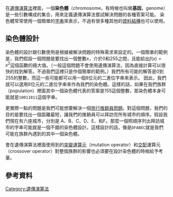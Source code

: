 {{unreferenced|time=2010-11-03T10:12:58+00:00}}
{{For|生物學上所謂的染色體|染色體}}
在[[遺傳演算法|遺傳演算法]]裡面，一個'''染色體'''（chromosome，有時候也叫做'''基因'''，genome）是一些引數構成的集合，用來定義遺傳演算法嘗試解決問題的各種答案可能。 染色體常常使用一個簡單的[[字串|字串]]來表示，不過有很多種其他的[[資料結構|資料結構]]也可以使用。

==染色體設計==

染色體的設計跟引數使用是根據被解決問題的特殊需求來設定的。一個簡單的範例是，我們假設一個問題是要找出一個整數<math>x</math>，介於0和255之間，且能給出<math>f(x) = x^2</math>這個函數的極大值。（一般這個問題不會使用遺傳演算法，因為直接計算可以很快的找到解答。不過我們這裡只是作個簡單的範例。）我們所有可能的解答是0到255的整數，而這一些可能都可以用一個8位元的二進位字串來表示。 因此，我們就可以選用8位元的二進位字串來作為我們的染色體。這樣的話，如果在我們族群（population）裡面其中一個染色體代表的答案是155這個整數，那染色體本身可能就是<code>10011011</code>這個字串。

更實際一點的問題是我們可能想要解決一個[[旅行推銷員問題|旅行推銷員問題]]。對這個問題，我們的目的是要找出一個距離最短，讓我們的推銷員可以拜訪完所有城市的順序。假設我們現在有六座城市，分別是 A、B、C、D、E、和F。那麼一個照順序列出拜訪城市的字串可能就是一個不錯的染色體設計。這樣設計的話，像是<code>DFABEC</code>就是我們可能在族群內遇到的其中一個染色體。

會在遺傳演算法裡面使用到的[[突變_(遺傳演算法)|突變]][[遺傳運算元|運算元]]（mutation operator）和[[交配_(遺傳演算法)|交配]]運算元（crossover operator）對整個族群的影響也必須要在設計染色體的時候給予考量。

==參考資料==
{{RefList}}

[[Category:遺傳演算法|Category:遺傳演算法]]